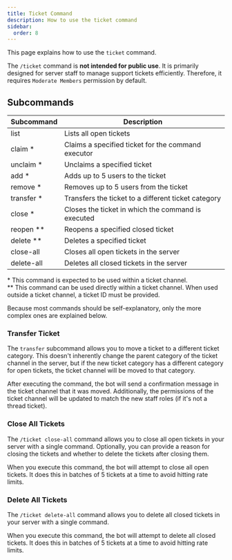 ```yaml
---
title: Ticket Command
description: How to use the ticket command
sidebar:
  order: 8
---
```


This page explains how to use the `ticket` command.

The `/ticket` command is **not intended for public use**. It is primarily designed for server staff to manage support tickets efficiently.
Therefore, it requires `Moderate Members` permission by default.

## Subcommands

| Subcommand  | Description                                         |
| ----------- | --------------------------------------------------- |
| list        | Lists all open tickets                              |
| claim \*    | Claims a specified ticket for the command executor  |
| unclaim \*  | Unclaims a specified ticket                         |
| add \*      | Adds up to 5 users to the ticket                    |
| remove \*   | Removes up to 5 users from the ticket               |
| transfer \* | Transfers the ticket to a different ticket category |
| close \*    | Closes the ticket in which the command is executed  |
| reopen \*\* | Reopens a specified closed ticket                   |
| delete \*\* | Deletes a specified ticket                          |
| close-all   | Closes all open tickets in the server               |
| delete-all  | Deletes all closed tickets in the server            |

\* This command is expected to be used within a ticket channel.  
\*\* This command can be used directly within a ticket channel. When used outside a ticket channel, a ticket ID must be provided.

Because most commands should be self-explanatory, only the more complex ones are explained below.

### Transfer Ticket

The `transfer` subcommand allows you to move a ticket to a different ticket category.
This doesn't inherently change the parent category of the ticket channel in the server, but if the new ticket category has
a different category for open tickets, the ticket channel will be moved to that category.

After executing the command, the bot will send a confirmation message in the ticket channel that it was moved.
Additionally, the permissions of the ticket channel will be updated to match the new staff roles (if it's not a thread ticket).

### Close All Tickets

The `/ticket close-all` command allows you to close all open tickets in your server with a single command. Optionally, you can provide a reason for closing the tickets and whether to delete the tickets after closing them.

When you execute this command, the bot will attempt to close all open tickets. It does this in batches of 5 tickets at a time to avoid hitting rate limits.

### Delete All Tickets

The `/ticket delete-all` command allows you to delete all closed tickets in your server with a single command.

When you execute this command, the bot will attempt to delete all closed tickets. It does this in batches of 5 tickets at a time to avoid hitting rate limits.

